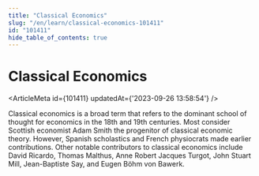 ```yaml
---
title: "Classical Economics"
slug: "/en/learn/classical-economics-101411"
id: "101411"
hide_table_of_contents: true
---
```



# Classical Economics

<ArticleMeta id={101411} updatedAt={'2023-09-26 13:58:54'} />
<div className='border-solid border-b border-t-0 my-4 border-[var(--ifm-color-gray-300)]' />

Classical economics is a broad term that refers to the dominant school of thought for economics in the 18th and 19th centuries. Most consider Scottish economist Adam Smith the progenitor of classical economic theory. However, Spanish scholastics and French physiocrats made earlier contributions. Other notable contributors to classical economics include David Ricardo, Thomas Malthus, Anne Robert Jacques Turgot, John Stuart Mill, Jean-Baptiste Say, and Eugen Böhm von Bawerk.
